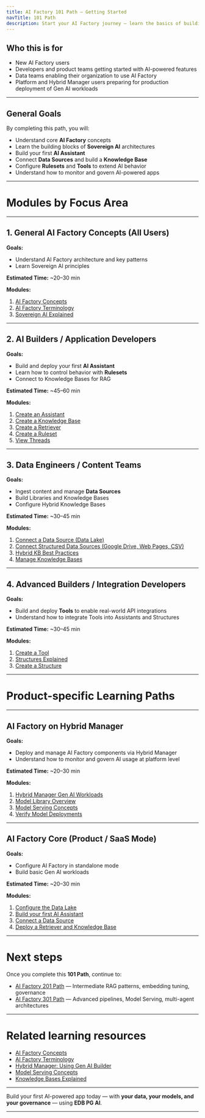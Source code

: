 ```yaml
---
title: AI Factory 101 Path — Getting Started
navTitle: 101 Path
description: Start your AI Factory journey — learn the basics of building AI-powered applications with Assistants, Knowledge Bases, and Tools.
---
```


## Who this is for

-   New AI Factory users
-   Developers and product teams getting started with AI-powered features
-   Data teams enabling their organization to use AI Factory
-   Platform and Hybrid Manager users preparing for production deployment of Gen AI workloads

* * *

## General Goals

By completing this path, you will:

-   Understand core **AI Factory** concepts
-   Learn the building blocks of **Sovereign AI** architectures
-   Build your first **AI Assistant**
-   Connect **Data Sources** and build a **Knowledge Base**
-   Configure **Rulesets** and **Tools** to extend AI behavior
-   Understand how to monitor and govern AI-powered apps

* * *

# Modules by Focus Area

* * *

## 1. General AI Factory Concepts (All Users)

**Goals:**

-   Understand AI Factory architecture and key patterns
-   Learn Sovereign AI principles

**Estimated Time:** ~20–30 min

**Modules:**

1.  [AI Factory Concepts](/edb-postgres-ai/ai-factory/learn/explained/ai-factory-concepts)
2.  [AI Factory Terminology](/edb-postgres-ai/ai-factory/learn/explained/terminology)
3.  [Sovereign AI Explained](/edb-postgres-ai/ai-factory/learn/explained/sovereign-ai)

* * *

## 2. AI Builders / Application Developers

**Goals:**

-   Build and deploy your first **AI Assistant**
-   Learn how to control behavior with **Rulesets**
-   Connect to Knowledge Bases for RAG

**Estimated Time:** ~45–60 min

**Modules:**

1.  [Create an Assistant](/edb-postgres-ai/ai-factory/learn/how-to/gen-ai/create-assistant)
2.  [Create a Knowledge Base](/edb-postgres-ai/ai-factory/learn/how-to/gen-ai/create-knowledge-base)
3.  [Create a Retriever](/edb-postgres-ai/ai-factory/learn/how-to/gen-ai/create-retriever)
4.  [Create a Ruleset](/edb-postgres-ai/ai-factory/learn/how-to/gen-ai/create-ruleset)
5.  [View Threads](/edb-postgres-ai/ai-factory/learn/how-to/gen-ai/view-threads)

* * *

## 3. Data Engineers / Content Teams

**Goals:**

-   Ingest content and manage **Data Sources**
-   Build Libraries and Knowledge Bases
-   Configure Hybrid Knowledge Bases

**Estimated Time:** ~30–45 min

**Modules:**

1.  [Connect a Data Source (Data Lake)](/edb-postgres-ai/ai-factory/learn/how-to/gen-ai/data-source-data-lake)
2.  [Connect Structured Data Sources (Google Drive, Web Pages, CSV)](/edb-postgres-ai/ai-factory/learn/how-to/gen-ai/data-source-google-drive)
3.  [Hybrid KB Best Practices](/edb-postgres-ai/ai-factory/learn/how-to/gen-ai/hybrid-kb-best-practices)
4.  [Manage Knowledge Bases](/edb-postgres-ai/ai-factory/learn/how-to/gen-ai/manage-knowledge-base)

* * *

## 4. Advanced Builders / Integration Developers

**Goals:**

-   Build and deploy **Tools** to enable real-world API integrations
-   Understand how to integrate Tools into Assistants and Structures

**Estimated Time:** ~30–45 min

**Modules:**

1.  [Create a Tool](/edb-postgres-ai/ai-factory/learn/how-to/gen-ai/create-tool)
2.  [Structures Explained](/edb-postgres-ai/ai-factory/learn/explained/structures-explained)
3.  [Create a Structure](/edb-postgres-ai/ai-factory/learn/how-to/gen-ai/create-structure)

* * *

# Product-specific Learning Paths

* * *

## AI Factory on Hybrid Manager

**Goals:**

-   Deploy and manage AI Factory components via Hybrid Manager
-   Understand how to monitor and govern AI usage at platform level

**Estimated Time:** ~20–30 min

**Modules:**

1.  [Hybrid Manager Gen AI Workloads](/edb-postgres-ai/hybrid-manager/ai-factory/gen-ai)
2.  [Model Library Overview](/edb-postgres-ai/hybrid-manager/ai-factory/model/library)
3.  [Model Serving Concepts](/edb-postgres-ai/ai-factory/learn/explained/model-serving-concepts)
4.  [Verify Model Deployments](/edb-postgres-ai/hybrid-manager/ai-factory/learn/how-to/verify-models/)

* * *

## AI Factory Core (Product / SaaS Mode)

**Goals:**

-   Configure AI Factory in standalone mode
-   Build basic Gen AI workloads

**Estimated Time:** ~20–30 min

**Modules:**

1.  [Configure the Data Lake](/edb-postgres-ai/ai-factory/learn/how-to/gen-ai/configure-datalake)
2.  [Build your first AI Assistant](/edb-postgres-ai/ai-factory/learn/how-to/gen-ai/create-assistant)
3.  [Connect a Data Source](/edb-postgres-ai/ai-factory/learn/how-to/gen-ai/data-source-data-lake)
4.  [Deploy a Retriever and Knowledge Base](/edb-postgres-ai/ai-factory/learn/how-to/gen-ai/create-retriever)

* * *

# Next steps

Once you complete this **101 Path**, continue to:

-   [AI Factory 201 Path](201.mdx) — Intermediate RAG patterns, embedding tuning, governance
-   [AI Factory 301 Path](301.mdx) — Advanced pipelines, Model Serving, multi-agent architectures

* * *

# Related learning resources

-   [AI Factory Concepts](/edb-postgres-ai/ai-factory/learn/explained/ai-factory-concepts)
-   [AI Factory Terminology](/edb-postgres-ai/ai-factory/learn/explained/terminology)
-   [Hybrid Manager: Using Gen AI Builder](/edb-postgres-ai/hybrid-manager/ai-factory/gen-ai/builder)
-   [Model Serving Concepts](/edb-postgres-ai/ai-factory/learn/explained/model-serving-concepts)
-   [Knowledge Bases Explained](/edb-postgres-ai/ai-factory/learn/explained/knowledge-bases-explained/)

* * *

Build your first AI-powered app today — with **your data, your models, and your governance** — using **EDB PG AI**.

* * *
